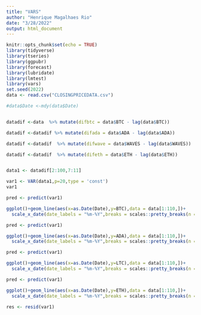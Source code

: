 ```yaml
---
title: "VARS"
author: "Henrique Magalhaes Rio"
date: "3/28/2022"
output: html_document
---
```


```r
knitr::opts_chunk$set(echo = TRUE)
library(tidyverse)
library(tseries)
library(ggpubr)
library(forecast)
library(lubridate)
library(lmtest)
library(vars)
set.seed(2022)
data <- read.csv("CLOSINGPRICEDATA.csv")

```

```r


#data$Date <-mdy(data$Date)


datadif <-data  %>% mutate(difbtc = data$BTC - lag(data$BTC))

datadif <-datadif %>% mutate(difada = data$ADA - lag(data$ADA))

datadif <-datadif  %>% mutate(difwave = data$WAVES - lag(data$WAVES))

datadif <-datadif  %>% mutate(difeth = data$ETH - lag(data$ETH))


data1 <- datadif[2:100,7:11]
```

```r
var1 <- VAR(data1,p=20,type = 'const')
var1
```


```r
pred <- predict(var1)

ggplot()+geom_line(aes(x=as.Date(Date),y=BTC),data = data[1:110,])+
  scale_x_date(date_labels = "%m-%Y",breaks = scales::pretty_breaks(n = 15))+geom_line(aes(x=as.Date(data[101:110,]$Date),y=fore$BTC[,1]),color='red')+labs(title="VAR forecasts for Bitcoin",x="Date")
```

```r
pred <- predict(var1)

ggplot()+geom_line(aes(x=as.Date(Date),y=ADA),data = data[1:110,])+
  scale_x_date(date_labels = "%m-%Y",breaks = scales::pretty_breaks(n = 15))+geom_line(aes(x=as.Date(data[101:110,]$Date),y=fore$ADA[,1]),color='red')+labs(title="VAR forecasts for ADA",x="Date")
```

```r
pred <- predict(var1)

ggplot()+geom_line(aes(x=as.Date(Date),y=LTC),data = data[1:110,])+
  scale_x_date(date_labels = "%m-%Y",breaks = scales::pretty_breaks(n = 15))+geom_line(aes(x=as.Date(data[101:110,]$Date),y=fore$LTC[,1]),color='red')+labs(title="VAR forecasts for ADA",x="Date")
```

```r
pred <- predict(var1)

ggplot()+geom_line(aes(x=as.Date(Date),y=ETH),data = data[1:110,])+
  scale_x_date(date_labels = "%m-%Y",breaks = scales::pretty_breaks(n = 15))+geom_line(aes(x=as.Date(data[100:109,]$Date),y=fore$ETH[,1]),color='red')+labs(title="VAR forecasts for ADA",x="Date")
```



```r
res <- resid(var1)


```

